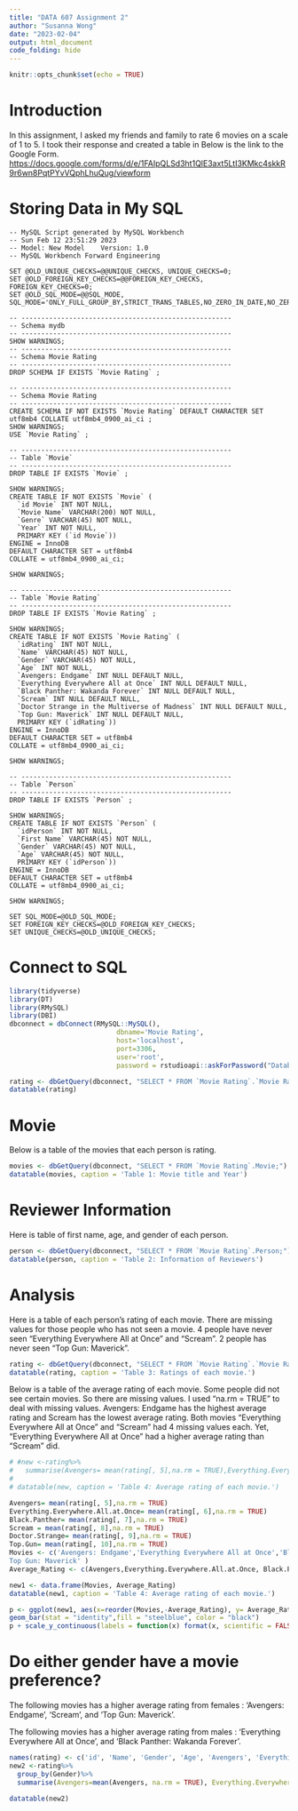 ```yaml
---
title: "DATA 607 Assignment 2"
author: "Susanna Wong"
date: "2023-02-04"
output: html_document
code_folding: hide
---
```


```r
knitr::opts_chunk$set(echo = TRUE)
```

# Introduction

In this assignment, I asked my friends and family to rate 6 movies on a scale of 1 to 5. I took their response and created a table in Below is the link to the Google Form. <https://docs.google.com/forms/d/e/1FAIpQLSd3ht1QlE3axt5LtI3KMkc4skkR9r6wn8PqtPYvVQphLhuQug/viewform>

# Storing Data in My SQL
```{}
-- MySQL Script generated by MySQL Workbench
-- Sun Feb 12 23:51:29 2023
-- Model: New Model    Version: 1.0
-- MySQL Workbench Forward Engineering

SET @OLD_UNIQUE_CHECKS=@@UNIQUE_CHECKS, UNIQUE_CHECKS=0;
SET @OLD_FOREIGN_KEY_CHECKS=@@FOREIGN_KEY_CHECKS, FOREIGN_KEY_CHECKS=0;
SET @OLD_SQL_MODE=@@SQL_MODE, SQL_MODE='ONLY_FULL_GROUP_BY,STRICT_TRANS_TABLES,NO_ZERO_IN_DATE,NO_ZERO_DATE,ERROR_FOR_DIVISION_BY_ZERO,NO_ENGINE_SUBSTITUTION';

-- -----------------------------------------------------
-- Schema mydb
-- -----------------------------------------------------
SHOW WARNINGS;
-- -----------------------------------------------------
-- Schema Movie Rating
-- -----------------------------------------------------
DROP SCHEMA IF EXISTS `Movie Rating` ;

-- -----------------------------------------------------
-- Schema Movie Rating
-- -----------------------------------------------------
CREATE SCHEMA IF NOT EXISTS `Movie Rating` DEFAULT CHARACTER SET utf8mb4 COLLATE utf8mb4_0900_ai_ci ;
SHOW WARNINGS;
USE `Movie Rating` ;

-- -----------------------------------------------------
-- Table `Movie`
-- -----------------------------------------------------
DROP TABLE IF EXISTS `Movie` ;

SHOW WARNINGS;
CREATE TABLE IF NOT EXISTS `Movie` (
  `id Movie` INT NOT NULL,
  `Movie Name` VARCHAR(200) NOT NULL,
  `Genre` VARCHAR(45) NOT NULL,
  `Year` INT NOT NULL,
  PRIMARY KEY (`id Movie`))
ENGINE = InnoDB
DEFAULT CHARACTER SET = utf8mb4
COLLATE = utf8mb4_0900_ai_ci;

SHOW WARNINGS;

-- -----------------------------------------------------
-- Table `Movie Rating`
-- -----------------------------------------------------
DROP TABLE IF EXISTS `Movie Rating` ;

SHOW WARNINGS;
CREATE TABLE IF NOT EXISTS `Movie Rating` (
  `idRating` INT NOT NULL,
  `Name` VARCHAR(45) NOT NULL,
  `Gender` VARCHAR(45) NOT NULL,
  `Age` INT NOT NULL,
  `Avengers: Endgame` INT NULL DEFAULT NULL,
  `Everything Everywhere All at Once` INT NULL DEFAULT NULL,
  `Black Panther: Wakanda Forever` INT NULL DEFAULT NULL,
  `Scream` INT NULL DEFAULT NULL,
  `Doctor Strange in the Multiverse of Madness` INT NULL DEFAULT NULL,
  `Top Gun: Maverick` INT NULL DEFAULT NULL,
  PRIMARY KEY (`idRating`))
ENGINE = InnoDB
DEFAULT CHARACTER SET = utf8mb4
COLLATE = utf8mb4_0900_ai_ci;

SHOW WARNINGS;

-- -----------------------------------------------------
-- Table `Person`
-- -----------------------------------------------------
DROP TABLE IF EXISTS `Person` ;

SHOW WARNINGS;
CREATE TABLE IF NOT EXISTS `Person` (
  `idPerson` INT NOT NULL,
  `First Name` VARCHAR(45) NOT NULL,
  `Gender` VARCHAR(45) NOT NULL,
  `Age` VARCHAR(45) NOT NULL,
  PRIMARY KEY (`idPerson`))
ENGINE = InnoDB
DEFAULT CHARACTER SET = utf8mb4
COLLATE = utf8mb4_0900_ai_ci;

SHOW WARNINGS;

SET SQL_MODE=@OLD_SQL_MODE;
SET FOREIGN_KEY_CHECKS=@OLD_FOREIGN_KEY_CHECKS;
SET UNIQUE_CHECKS=@OLD_UNIQUE_CHECKS;
```
# Connect to SQL

```r
library(tidyverse)
library(DT)
library(RMySQL)
library(DBI)
dbconnect = dbConnect(RMySQL::MySQL(),
                           dbname='Movie Rating',
                           host='localhost',
                           port=3306,
                           user='root',
                           password = rstudioapi::askForPassword("Database password"))

rating <- dbGetQuery(dbconnect, "SELECT * FROM `Movie Rating`.`Movie Rating`")
datatable(rating)
```

# Movie 
Below is a table of the movies that each person is rating.

```r
movies <- dbGetQuery(dbconnect, "SELECT * FROM `Movie Rating`.Movie;")
datatable(movies, caption = 'Table 1: Movie title and Year')

```

# Reviewer Information 
Here is table of first name, age, and gender of each person.

```r
person <- dbGetQuery(dbconnect, "SELECT * FROM `Movie Rating`.Person;")
datatable(person, caption = 'Table 2: Information of Reviewers')
```

# Analysis 
Here is a table of each person's rating of each movie. There are missing values for those people who has not seen a movie. 4 people have never seen "Everything Everywhere All at Once" and "Scream". 2 people has never seen "Top Gun: Maverick".

```r
rating <- dbGetQuery(dbconnect, "SELECT * FROM `Movie Rating`.`Movie Rating`")
datatable(rating, caption = 'Table 3: Ratings of each movie.')
```

Below is a table of the average rating of each movie. Some people did not see certain movies. So there are missing values. I used "na.rm = TRUE" to deal with missing values. Avengers: Endgame has the highest average rating and Scream has the lowest average rating. Both movies "Everything Everywhere All at Once" and "Scream" had 4 missing values each. Yet, "Everything Everywhere All at Once" had a higher average rating than "Scream" did.

```r
# #new <-rating%>%
#   summarise(Avengers= mean(rating[, 5],na.rm = TRUE),Everything.Everywhere.All.at.Once= mean(rating[, 6],na.rm = TRUE), Black.Panther= mean(rating[, 7],na.rm = TRUE), Scream = mean(rating[, 8],na.rm = TRUE), Doctor.Strange= mean(rating[, 9],na.rm = TRUE), Top.Gun= mean(rating[, 10],na.rm = TRUE))
# 
# datatable(new, caption = 'Table 4: Average rating of each movie.')

Avengers= mean(rating[, 5],na.rm = TRUE)
Everything.Everywhere.All.at.Once= mean(rating[, 6],na.rm = TRUE)
Black.Panther= mean(rating[, 7],na.rm = TRUE)
Scream = mean(rating[, 8],na.rm = TRUE)
Doctor.Strange= mean(rating[, 9],na.rm = TRUE) 
Top.Gun= mean(rating[, 10],na.rm = TRUE)
Movies <- c('Avengers: Endgame','Everything Everywhere All at Once','Black Panther: Wakanda Forever','Scream','Doctor Strange in the Multiverse of Madness','	
Top Gun: Maverick' )
Average_Rating <- c(Avengers,Everything.Everywhere.All.at.Once, Black.Panther, Scream, Doctor.Strange,  Top.Gun)

new1 <- data.frame(Movies, Average_Rating)
datatable(new1, caption = 'Table 4: Average rating of each movie.')

p <- ggplot(new1, aes(x=reorder(Movies,-Average_Rating), y= Average_Rating)) + ggtitle("Movies") + theme(plot.title=element_text(hjust=0.5))+theme(axis.text.x=element_text(angle=45,hjust=1))+ xlab("Movies")+ ylab("Average_Rating")+ 
geom_bar(stat = "identity",fill = "steelblue", color = "black")
p + scale_y_continuous(labels = function(x) format(x, scientific = FALSE))

```

# Do either gender have a movie preference?

The following movies has a higher average rating from females : 'Avengers: Endgame', 'Scream', and 'Top Gun: Maverick'.

The following movies has a higher average rating from males : 'Everything Everywhere All at Once', and 'Black Panther: Wakanda Forever'.

```r

names(rating) <- c('id', 'Name', 'Gender', 'Age', 'Avengers', 'Everything.Everywhere.All.at.Once', 'Black.Panther', 'Scream', 'Doctor.Strange', 'Top.Gun')
new2 <-rating%>%
  group_by(Gender)%>%
  summarise(Avengers=mean(Avengers, na.rm = TRUE), Everything.Everywhere.All.at.Once=mean(Everything.Everywhere.All.at.Once, na.rm = TRUE), Black.Panther = mean(Black.Panther, na.rm = TRUE), Scream = mean(Scream, na.rm = TRUE), Doctor.Strange=mean(Doctor.Strange, na.rm = TRUE), Top.Gun = mean(Top.Gun,na.rm = TRUE))

datatable(new2)


```

